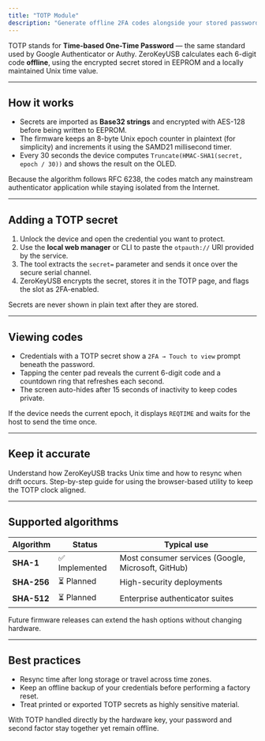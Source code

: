 ```yaml
---
title: "TOTP Module"
description: "Generate offline 2FA codes alongside your stored passwords."
---
```


TOTP stands for **Time-based One-Time Password** — the same standard used by Google Authenticator or Authy. ZeroKeyUSB calculates each 6-digit code **offline**, using the encrypted secret stored in EEPROM and a locally maintained Unix time value.

---

## How it works

- Secrets are imported as **Base32 strings** and encrypted with AES-128 before being written to EEPROM.
- The firmware keeps an 8-byte Unix epoch counter in plaintext (for simplicity) and increments it using the SAMD21 millisecond timer.
- Every 30 seconds the device computes `Truncate(HMAC-SHA1(secret, epoch / 30))` and shows the result on the OLED.

Because the algorithm follows RFC 6238, the codes match any mainstream authenticator application while staying isolated from the Internet.

---

## Adding a TOTP secret

1. Unlock the device and open the credential you want to protect.
2. Use the **local web manager** or CLI to paste the `otpauth://` URI provided by the service.
3. The tool extracts the `secret=` parameter and sends it once over the secure serial channel.
4. ZeroKeyUSB encrypts the secret, stores it in the TOTP page, and flags the slot as 2FA-enabled.

Secrets are never shown in plain text after they are stored.

---

## Viewing codes

- Credentials with a TOTP secret show a `2FA → Touch to view` prompt beneath the password.
- Tapping the center pad reveals the current 6-digit code and a countdown ring that refreshes each second.
- The screen auto-hides after 15 seconds of inactivity to keep codes private.

If the device needs the current epoch, it displays `REQTIME` and waits for the host to send the time once.

---

## Keep it accurate

<CardGroup cols={2}>
  <Card title="Epoch Synchronization" icon="clock" href="/firmware/totp/epoch-synchronization">
    Understand how ZeroKeyUSB tracks Unix time and how to resync when drift occurs.
  </Card>
  <Card title="Web Time Sync Tool" icon="globe" href="/firmware/totp/web-time-sync-tool">
    Step-by-step guide for using the browser-based utility to keep the TOTP clock aligned.
  </Card>
</CardGroup>

---

## Supported algorithms

| Algorithm | Status | Typical use |
| --- | --- | --- |
| **SHA-1** | ✅ Implemented | Most consumer services (Google, Microsoft, GitHub) |
| **SHA-256** | ⏳ Planned | High-security deployments |
| **SHA-512** | ⏳ Planned | Enterprise authenticator suites |

Future firmware releases can extend the hash options without changing hardware.

---

## Best practices

- Resync time after long storage or travel across time zones.
- Keep an offline backup of your credentials before performing a factory reset.
- Treat printed or exported TOTP secrets as highly sensitive material.

With TOTP handled directly by the hardware key, your password and second factor stay together yet remain offline.
